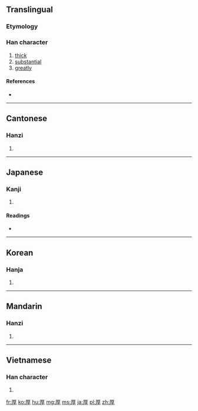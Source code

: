 ==Translingual==

===Etymology===
{{Han compound|厂|𣆪|ls=ic}}

===Han character===
{{Han char|rn=27|rad=厂|as=07|sn=9|four=7124<sub>7</sub>|canj=一日弓木 (MAND)}}

# [[thick]]
# [[substantial]]
# [[greatly]]

====References====
* {{Han ref|kx=0161.260|dkj=02949|dj=0368.060|hdz=10072.060|uh=539A|ud=21402|bh=AB70|bd=43888}}

----

==Cantonese==

===Hanzi===
{{yue-hanzi|jyut=|y=hau5}}

# {{defn|Cantonese|sort=厂07}}

----

==Japanese==

===Kanji===
{{ja-kanji|grade=5|rs=厂07}}

# {{defn|Japanese|sort=厂07}}

====Readings====
* {{ja-readings|on=[[こう]] ([[kō]])|kun=[[あつい]] ([[厚い]], [[atsui]])}}

----

==Korean==

===Hanja===
{{ko-hanja|hangeul=후|rv=hu|mr=hu}}

# {{defn|Korean|sort=厂07}}

----

==Mandarin==

===Hanzi===
{{cmn-hanzi|pin=[[hòu]] ([[hou4]])|wg=hou<sup>4</sup>}}

# {{defn|Mandarin|sort=厂07}}

----

==Vietnamese==

===Han character===
{{vi-hantu|[[hậu]]|rs=厂07}}

# {{defn|Vietnamese|sort=厂07}}

[[fr:厚]]
[[ko:厚]]
[[hu:厚]]
[[mg:厚]]
[[ms:厚]]
[[ja:厚]]
[[pl:厚]]
[[zh:厚]]